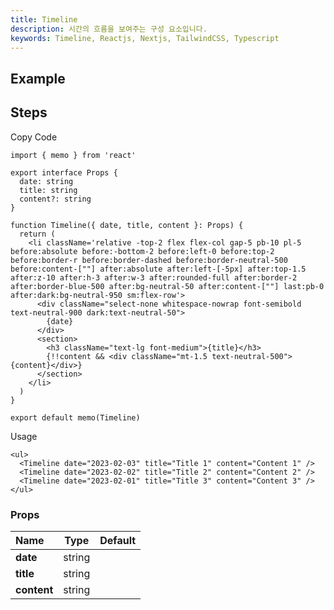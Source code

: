 ```yaml
---
title: Timeline
description: 시간의 흐름을 보여주는 구성 요소입니다.
keywords: Timeline, Reactjs, Nextjs, TailwindCSS, Typescript
---
```


## Example

<Storybook url="https://workshop.kidow.me/?path=/docs/components-timeline-v1--docs" />

## Steps

<Steps>

<Step>Copy Code</Step>

```tsx title="components/Timeline/index.tsx"
import { memo } from 'react'

export interface Props {
  date: string
  title: string
  content?: string
}

function Timeline({ date, title, content }: Props) {
  return (
    <li className='relative -top-2 flex flex-col gap-5 pb-10 pl-5 before:absolute before:-bottom-2 before:left-0 before:top-2 before:border-r before:border-dashed before:border-neutral-500 before:content-[""] after:absolute after:left-[-5px] after:top-1.5 after:z-10 after:h-3 after:w-3 after:rounded-full after:border-2 after:border-blue-500 after:bg-neutral-50 after:content-[""] last:pb-0 after:dark:bg-neutral-950 sm:flex-row'>
      <div className="select-none whitespace-nowrap font-semibold text-neutral-900 dark:text-neutral-50">
        {date}
      </div>
      <section>
        <h3 className="text-lg font-medium">{title}</h3>
        {!!content && <div className="mt-1.5 text-neutral-500">{content}</div>}
      </section>
    </li>
  )
}

export default memo(Timeline)
```

<Step>Usage</Step>

```tsx
<ul>
  <Timeline date="2023-02-03" title="Title 1" content="Content 1" />
  <Timeline date="2023-02-02" title="Title 2" content="Content 2" />
  <Timeline date="2023-02-01" title="Title 3" content="Content 3" />
</ul>
```

</Steps>

### Props

| Name                  |  Type  | Default |
| :-------------------- | :----: | :-----: |
| **date**<Required />  | string |         |
| **title**<Required /> | string |         |
| **content**           | string |         |
